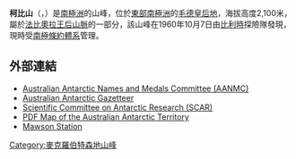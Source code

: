 '''柯比山'''（{{lang-de|Mount Kirkby}}，{{lang-en|Mount Kirkby}}）是[[南極洲|南極洲]]的山峰，位於[[東部南極洲|東部南極洲]]的[[毛德皇后地|毛德皇后地]]，海拔高度2,100米，屬於[[法比奧拉王后山脈|法比奧拉王后山脈]]的一部分，該山峰在1960年10月7日由[[比利時|比利時]]探險隊發現，現時受[[南極條約體系|南極條約體系]]管理。

==外部連結==
* [https://web.archive.org/web/20090709070649/http://www.aad.gov.au/default.asp?casid=12388 Australian Antarctic Names and Medals Committee (AANMC)]
* [https://web.archive.org/web/20071030143303/http://aadc-maps.aad.gov.au/aadc/gaz/search_names.cfm Australian Antarctic Gazetteer]
* [https://web.archive.org/web/20100818063123/http://www.scar.org/information/ Scientific Committee on Antarctic Research (SCAR)]
* [https://web.archive.org/web/20080907213041/http://aadc-maps.aad.gov.au/database/mapcat/antarctica/v4_99_00.pdf PDF Map of the Australian Antarctic Territory]
* [http://www.aad.gov.au/default.asp?casid=6909 Mawson Station] {{Wayback|url=http://www.aad.gov.au/default.asp?casid=6909 |date=20100724035644 }}

{{Coord|70|26|S|65|15|E|source:GNIS|display=title}}

{{DEFAULTSORT:Mount Kirkby}}
[[Category:麥克羅伯特森地山峰|Category:麥克羅伯特森地山峰]]


{{MacRobertsonLand-geo-stub}}